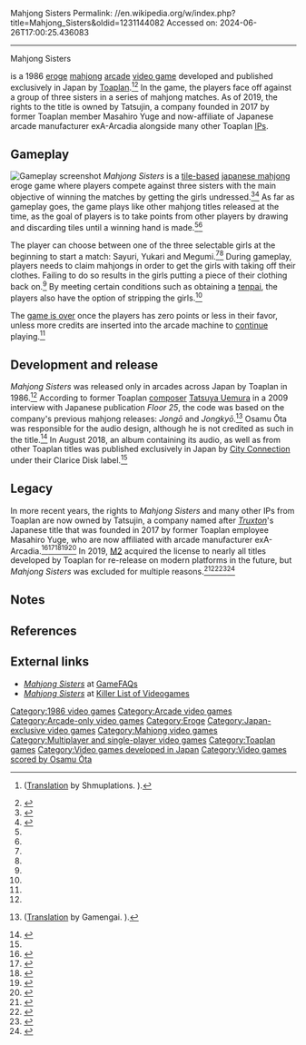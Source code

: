 Mahjong Sisters
Permalink: //en.wikipedia.org/w/index.php?title=Mahjong_Sisters&oldid=1231144082
Accessed on: 2024-06-26T17:00:25.436083



------
Mahjong Sisters
{{Short description|1986 video game}}
{{Infobox video game
|title     = Mahjong Sisters
|image     = Mahjong Sisters arcade flyer.jpg
|developer = [[Toaplan]]
|publisher = Toaplan
|composer  = Osamu Ōta <small>(uncredited)</small>
|platforms = [[Arcade game|Arcade]]
|released  = {{vgrelease|JP|1986<ref name="ATVGL:JaO1971-2005">{{cite book|last=Akagi|first=Masumi|url=https://archive.org/stream/ArcadeGameList1971-2005#page/n51/mode/1up|title=東亜プラン (Toa Plan)|work=アーケードTVゲームリスト 国内•海外編 (1971-2005)|edition=1st|publisher=[[:ja:アミューズメント通信社|Amusement News Agency]]|date=13 October 2006|page=50|isbn=978-4990251215|language=ja}}</ref>}}
|genre     = [[Board game]], [[eroge]]
|modes     = [[Single-player video game|Single-player]], [[Multiplayer video game|multiplayer]]
}}

{{nihongo foot|'''''Mahjong Sisters'''''|麻雀シスターズ|''Mājan Shisutāzu''||lead=yes|group=lower-alpha}} is a 1986 [[eroge]] [[mahjong]] [[Arcade game|arcade]] [[video game]] developed and published exclusively in Japan by [[Toaplan]].<ref name="G49">{{cite magazine|url=https://archive.org/stream/gamest0049#page/51/mode/2up|title=東亜プラン|magazine=[[Gamest]]|issue=49|publisher=[[Shinseisha]]|date=September 1990|lang=ja}} ([http://shmuplations.com/toaplan-gamest/ Translation] by Shmuplations. {{Webarchive|url=https://web.archive.org/web/20191107033548/http://shmuplations.com/toaplan-gamest/|date=2019-11-07}}).</ref><ref name="MSg113">{{cite magazine|title=レゲーの魂 - 麻雀シスターズ|magazine=[[Gamest]]|issue=113|publisher=[[Shinseisha]]|date=May 1994|page=74|lang=ja}}</ref> In the game, the players face off against a group of three sisters in a series of mahjong matches. As of 2019, the rights to the title is owned by Tatsujin, a company founded in 2017 by former Toaplan member Masahiro Yuge and now-affiliate of Japanese arcade manufacturer exA-Arcadia alongside many other Toaplan [[Intellectual property|IP]]s.

== Gameplay ==
[[File:ARC Mahjong Sisters.png|thumb|left|Gameplay screenshot]]
''Mahjong Sisters'' is a [[Tile-based game|tile-based]] [[japanese mahjong]] eroge game where players compete against three sisters with the main objective of winning the matches by getting the girls undressed.<ref name="ah">{{cite web|url=https://www.arcade-history.com/?n=mahjong-sisters&page=detail&id=1520|title=Mahjong Sisters|website=arcade-history.com|access-date=2019-12-07|archive-url=https://web.archive.org/web/20191208022526/https://www.arcade-history.com/?n=mahjong-sisters&page=detail&id=1520|archive-date=2019-12-08|url-status=live}}</ref><ref name="MSss">{{cite web|url=http://shootingstar.game.coocan.jp/majan-sisters.html|title=麻雀シスターズ|publisher=Shooting Star|access-date=2019-12-07|language=ja}}</ref> As far as gameplay goes, the game plays like other mahjong titles released at the time, as the goal of players is to take points from other players by drawing and discarding tiles until a winning hand is made.<ref name="ah"/><ref name="MSss"/>

The player can choose between one of the three selectable girls at the beginning to start a match: Sayuri, Yukari and Megumi.<ref name="ah"/><ref name="MSss"/> During gameplay, players needs to claim mahjongs in order to get the girls with taking off their clothes. Failing to do so results in the girls putting a piece of their clothing back on.<ref name="ah"/> By meeting certain conditions such as obtaining a [[Japanese Mahjong scoring rules#Tenpai|tenpai]], the players also have the option of stripping the girls.<ref name="ah"/>

The [[Game over|game is over]] once the players has zero points or less in their favor, unless more credits are inserted into the arcade machine to [[Glossary of video game terms#Continue|continue]] playing.<ref name="MSss"/>

== Development and release ==
''Mahjong Sisters'' was released only in arcades across Japan by Toaplan in 1986.<ref name="ATVGL:JaO1971-2005"/> According to former Toaplan [[Video game composer|composer]] [[Tatsuya Uemura]] in a 2009 interview with Japanese publication ''Floor 25'', the code was based on the company's previous mahjong releases: ''Jongō'' and ''Jongkyō''.<ref>{{cite magazine|author1=Iona|author2=VHS|author3=K-HEX|title=東亜プラン FOREVER|magazine=Floor 25|volume=9|date=June 2009|pages=1–70|lang=ja}} ([https://www.gamengai.com/#/cmnt-info?id=2332 Translation] by Gamengai. {{Webarchive|url=https://web.archive.org/web/20201010170328/https://www.gamengai.com/#/cmnt-info?id=2332|date=2020-10-10}}).</ref> Osamu Ōta was responsible for the audio design, although he is not credited as such in the title.<ref name="MSvgmdb">{{cite web|url=https://vgmdb.net/album/79672|title=CDST-10068 &#124; Toaplan ARCADE SOUND DIGITAL COLLECTION Vol.9|work=vgmdb.net|publisher=VGMdb|access-date=2019-12-07|archive-url=https://web.archive.org/web/20191208015908/https://vgmdb.net/album/79672|archive-date=2019-12-08|url-status=live}}</ref> In August 2018, an album containing its audio, as well as from other Toaplan titles was published exclusively in Japan by [[City Connection (company)|City Connection]] under their Clarice Disk label.<ref name="MSvgmdb"/>

== Legacy ==
In more recent years, the rights to ''Mahjong Sisters'' and many other IPs from Toaplan are now owned by Tatsujin, a company named after ''[[Truxton (video game)|Truxton]]'''s Japanese title that was founded in 2017 by former Toaplan employee Masahiro Yuge, who are now affiliated with arcade manufacturer exA-Arcadia.<ref>{{cite web|url=http://tatsujin.tokyo/custom.html|title=ライセンス事業|publisher=TATSUJIN Co., Ltd.|date=2019|access-date=2019-12-07|language=ja|archive-url=https://web.archive.org/web/20181225203847/http://tatsujin.tokyo/custom.html|archive-date=2018-12-25|url-status=live}}</ref><ref>{{cite web|last=Bravo|first=Roberto|url=https://www.gamercafe.cl/2018/09/12/nueva-compania-tatsujin-asegura-tener-gran-parte-de-las-ips-de-la-extinta-toaplan/|title=Nueva compañía "Tatsujin" asegura tener gran parte de las IPs de la extinta Toaplan|publisher=Gamercafe|date=12 September 2018|access-date=2019-12-07|language=es|archive-url=https://web.archive.org/web/20191021030437/https://www.gamercafe.cl/2018/09/12/nueva-compania-tatsujin-asegura-tener-gran-parte-de-las-ips-de-la-extinta-toaplan/|archive-date=2019-10-21|url-status=live}}</ref><ref>{{cite web|url=https://exa.ac/en/editors/tatsujin/|title=Tatsujin|publisher=exA-Arcadia|date=2019|access-date=2019-12-07|archive-url=https://web.archive.org/web/20191021030706/https://exa.ac/en/editors/tatsujin/?v=a99877f71bd9|archive-date=2019-10-21|url-status=live}}</ref><ref>{{cite web|last=Bravo|first=Roberto|url=https://www.gamercafe.cl/2019/01/25/tatsujin-los-duenos-de-toaplan-anuncian-que-estan-trabajando-para-exa-arcadia/|title=Tatsujin, los dueños de Toaplan, anuncian que están trabajando para exA-Arcadia|publisher=Gamercafe|date=25 January 2019|access-date=2019-12-07|language=es|archive-url=https://web.archive.org/web/20191021031057/https://www.gamercafe.cl/2019/01/25/tatsujin-los-duenos-de-toaplan-anuncian-que-estan-trabajando-para-exa-arcadia/|archive-date=2019-10-21|url-status=live}}</ref><ref>{{cite web|url=https://www.4gamer.net/games/408/G040821/20190125146/|title=［JAEPO2019］TATSUJINやナツメアタリの参入が発表されたexA-Arcadia。出展コーナーの模様を紹介|work=[[4Gamer.net]]|publisher=Aetas Inc.|date=26 January 2019|access-date=2019-12-07|language=ja|archive-url=https://web.archive.org/web/20191021031252/https://www.4gamer.net/games/408/G040821/20190125146/|archive-date=2019-10-21|url-status=live}}</ref> In 2019, [[M2 (game developer)|M2]] acquired the license to nearly all titles developed by Toaplan for re-release on modern platforms in the future, but ''Mahjong Sisters'' was excluded for multiple reasons.<ref>{{cite web|last=Wong|first=Alistair|url=https://www.siliconera.com/m2-to-bring-nearly-all-toaplan-games-to-modern-home-consoles/|title=M2 To Bring Nearly All Toaplan Games To Modern Home Consoles|work=[[Siliconera]]|publisher=[[Curse LLC]]|date=December 7, 2019|access-date=2019-12-07|archive-url=https://web.archive.org/web/20191207161342/https://www.siliconera.com/m2-to-bring-nearly-all-toaplan-games-to-modern-home-consoles/|archive-date=2019-12-07|url-status=live}}</ref><ref>{{cite news|last=Romano|first=Sal|url=https://gematsu.com/2019/12/m2-to-release-nearly-every-toaplan-game-for-console-starting-2020-in-japan|title=M2 to release nearly every Toaplan game for console starting 2020 in Japan - Mahjong Sisters and Enma Daiou not included|date=December 7, 2019|work=Gematsu|access-date=2019-12-07|archive-url=https://web.archive.org/web/20191207195505/https://gematsu.com/2019/12/m2-to-release-nearly-every-toaplan-game-for-console-starting-2020-in-japan|archive-date=2019-12-07|url-status=live}}</ref><ref>{{cite web|last=Muñoz|first=José David|url=https://www.hobbyconsolas.com/noticias/snow-bros-truxton-juegos-toaplan-llegaran-ps4-nintendo-switch-xbox-one-543325|title=Snow Bros. Truxton y más juegos de Toaplan llegarán a PS4, Nintendo Switch y Xbox One|work=[[Hobby Consolas]]|publisher=[[Axel Springer SE]]|date=December 8, 2019|access-date=2019-12-08|language=es|archive-url=https://web.archive.org/web/20191208170058/https://www.hobbyconsolas.com/noticias/snow-bros-truxton-juegos-toaplan-llegaran-ps4-nintendo-switch-xbox-one-543325|archive-date=2019-12-08|url-status=live}}</ref><ref>{{cite web|last=McFerran|first=Damien|url=http://www.nintendolife.com/news/2019/12/m2_is_bringing_toaplans_back_catalogue_to_modern_consoles|title=M2 Is Bringing Toaplan's Back Catalogue To Modern Consoles|work=[[Nintendo Life]]|publisher=Nlife Media|date=December 9, 2019|access-date=2019-12-09|archive-url=https://web.archive.org/web/20191209154214/http://www.nintendolife.com/news/2019/12/m2_is_bringing_toaplans_back_catalogue_to_modern_consoles|archive-date=2019-12-09|url-status=live}}</ref>

== Notes ==
{{notelist}}

== References ==
{{reflist|30em}}

== External links ==
* [https://gamefaqs.gamespot.com/arcade/567970-mahjong-sisters ''Mahjong Sisters''] at [[GameFAQs]]
* [https://www.arcade-museum.com/game_detail.php?game_id=8573 ''Mahjong Sisters''] at [[Killer List of Videogames]]

{{Toaplan}}
{{Portal bar|1980s|Japan|Video games}}

{{DEFAULTSORT:Mahjong Sisters}}
[[Category:1986 video games]]
[[Category:Arcade video games]]
[[Category:Arcade-only video games]]
[[Category:Eroge]]
[[Category:Japan-exclusive video games]]
[[Category:Mahjong video games]]
[[Category:Multiplayer and single-player video games]]
[[Category:Toaplan games]]
[[Category:Video games developed in Japan]]
[[Category:Video games scored by Osamu Ōta]]